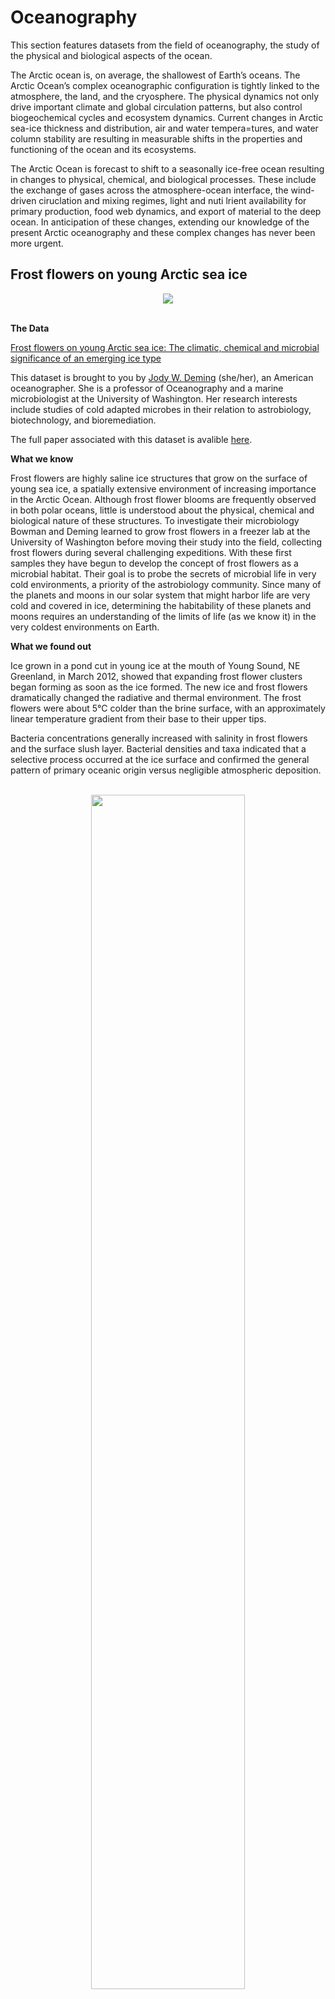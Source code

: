 # **Oceanography** {-#ocean} 

This section features datasets from the field of oceanography, the study of the physical and biological aspects of the ocean. 

The Arctic ocean is, on average, the shallowest of Earth’s oceans. The Arctic Ocean’s complex oceanographic configuration is tightly linked to the atmosphere, the land, and the cryosphere. The physical dynamics not only drive important climate and global circulation patterns, but also control biogeochemical cycles and ecosystem dynamics. Current changes in Arctic sea-ice thickness and distribution, air and water tempera=tures, and water column stability are resulting in measurable shifts in the properties and functioning of the ocean and its ecosystems. 

The Arctic Ocean is forecast to shift to a seasonally ice-free ocean resulting in changes to physical, chemical, and biological processes. These include the exchange of gases across the atmosphere-ocean interface, the wind-driven ciruclation and mixing regimes, light and nuti lrient availability for primary production, food web dynamics, and export of material to the deep ocean. In anticipation of these changes, extending our knowledge of the present Arctic oceanography and these complex changes has never been more urgent. 

## Frost flowers on young Arctic sea ice {-#section}

<center>
![](images/frostflowers.jpg)
</center>
<br>
<p>
**The Data**

[Frost flowers on young Arctic sea ice: The climatic, chemical and microbial significance of an emerging ice type](https://arcticdata.io/catalog/view/doi%3A10.18739%2FA2N036)

This dataset is brought to you by [ Jody W. Deming](https://www.ocean.washington.edu/story/Jody_Deming_Ecosystem) (she/her), an American oceanographer. She is a professor of Oceanography and a marine microbiologist at the University of Washington. Her research interests include studies of cold adapted microbes in their relation to astrobiology, biotechnology, and bioremediation.

The full paper associated with this dataset is avalible [here](https://agupubs.onlinelibrary.wiley.com/doi/full/10.1002/2014JD021736).

**What we know**

Frost flowers are highly saline ice structures that grow on the surface of young sea ice, a spatially extensive environment of increasing importance in the Arctic Ocean. Although frost flower blooms are frequently observed in both polar oceans, little is understood about the physical, chemical and biological nature of these structures. To investigate their microbiology Bowman and Deming learned to grow frost flowers in a freezer lab at the University of Washington before moving their study into the field, collecting frost flowers during several challenging expeditions. With these first samples they have begun to develop the concept of frost flowers as a microbial habitat. Their goal is to probe the secrets of microbial life in very cold environments, a priority of the astrobiology community. Since many of the planets and moons in our solar system that might harbor life are very cold and covered in ice, determining the habitability of these planets and moons requires an understanding of the limits of life (as we know it) in the very coldest environments on Earth.

**What we found out**

Ice grown in a pond cut in young ice at the mouth of Young Sound, NE Greenland, in March 2012, showed that expanding frost flower clusters began forming as soon as the ice formed. The new ice and frost flowers dramatically changed the radiative and thermal environment. The frost flowers were about 5°C colder than the brine surface, with an approximately linear temperature gradient from their base to their upper tips. 

Bacteria concentrations generally increased with salinity in frost flowers and the surface slush layer. Bacterial densities and taxa indicated that a selective process occurred at the ice surface and confirmed the general pattern of primary oceanic origin versus negligible atmospheric deposition.
</p>
<center>
<br>
![](images/flowersdata.jpg){width="70%"}
</center>
<br>
<p>
*Daneborg field station at the NE Greenland coast showing (a) the location of the Young Sound fjord and (b) the newly formed ice in the polynya at the mouth of the fjord where (c) the frost flower pond was constructed.*
